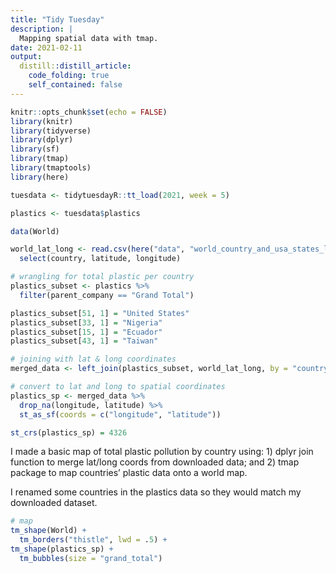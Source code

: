 ```yaml
---
title: "Tidy Tuesday"
description: |
  Mapping spatial data with tmap.
date: 2021-02-11
output:
  distill::distill_article:
    code_folding: true
    self_contained: false
---
```



```r
knitr::opts_chunk$set(echo = FALSE)
library(knitr)
library(tidyverse)
library(dplyr)
library(sf)
library(tmap)
library(tmaptools)
library(here)
```

```r
tuesdata <- tidytuesdayR::tt_load(2021, week = 5)

plastics <- tuesdata$plastics

data(World)

world_lat_long <- read.csv(here("data", "world_country_and_usa_states_latitude_and_longitude_values.csv")) %>% 
  select(country, latitude, longitude) 

# wrangling for total plastic per country
plastics_subset <- plastics %>% 
  filter(parent_company == "Grand Total")

plastics_subset[51, 1] = "United States"
plastics_subset[33, 1] = "Nigeria"
plastics_subset[15, 1] = "Ecuador"
plastics_subset[43, 1] = "Taiwan"

# joining with lat & long coordinates
merged_data <- left_join(plastics_subset, world_lat_long, by = "country") 

# convert to lat and long to spatial coordinates
plastics_sp <- merged_data %>% 
  drop_na(longitude, latitude) %>% 
  st_as_sf(coords = c("longitude", "latitude"))

st_crs(plastics_sp) = 4326
```

I made a basic map of total plastic pollution by country using:
1) dplyr join function to merge lat/long coords from downloaded data; and 
2) tmap package to map countries' plastic data onto a world map. 

I renamed some countries in the plastics data so they would match my downloaded dataset.

```r
# map
tm_shape(World) +
  tm_borders("thistle", lwd = .5) +
tm_shape(plastics_sp) +
  tm_bubbles(size = "grand_total") 
```


